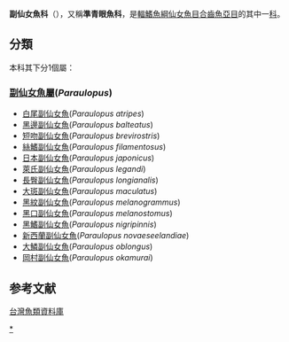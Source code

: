 {{Automatic taxobox
| color = pink
| taxon = Paraulopiden
| image =
| image_caption =
| authority = 
| subdivision_ranks = [[屬|屬]]
| subdivision =
*見內文
}}

'''副仙女魚科'''（{{lang|la|Paraulopiden}}），又稱'''準青眼魚科'''，是[[輻鰭魚綱|輻鰭魚綱]][[仙女魚目|仙女魚目]][[合齒魚亞目|合齒魚亞目]]的其中一[[科|科]]。

==分類==
本科其下分1個屬：
===[[副仙女魚屬|副仙女魚屬]](''Paraulopus'')===
*[[白尾副仙女魚|白尾副仙女魚]](''Paraulopus atripes'')
*[[黑邊副仙女魚|黑邊副仙女魚]](''Paraulopus balteatus '')
*[[短吻副仙女魚|短吻副仙女魚]](''Paraulopus brevirostris '')
*[[絲鰭副仙女魚|絲鰭副仙女魚]](''Paraulopus filamentosus'')
*[[日本副仙女魚|日本副仙女魚]](''Paraulopus japonicus '')
*[[萊氏副仙女魚|萊氏副仙女魚]](''Paraulopus legandi '')
*[[長臀副仙女魚|長臀副仙女魚]](''Paraulopus longianalis '')
*[[大斑副仙女魚|大斑副仙女魚]](''Paraulopus maculatus'')
*[[黑紋副仙女魚|黑紋副仙女魚]](''Paraulopus melanogrammus'')
*[[黑口副仙女魚|黑口副仙女魚]](''Paraulopus melanostomus'')
*[[黑鰭副仙女魚|黑鰭副仙女魚]](''Paraulopus nigripinnis'')
*[[新西蘭副仙女魚|新西蘭副仙女魚]](''Paraulopus novaeseelandiae '')
*[[大鱗副仙女魚|大鱗副仙女魚]](''Paraulopus oblongus'')
*[[岡村副仙女魚|岡村副仙女魚]](''Paraulopus okamurai '')

==参考文献==
[http://fishdb.sinica.edu.tw/ 台灣魚類資料庫] {{Wayback|url=http://fishdb.sinica.edu.tw/ |date=20160304193340 }}
{{Taxonbar|from=Q14654210}}

[[Category:副仙女魚科|*]]
